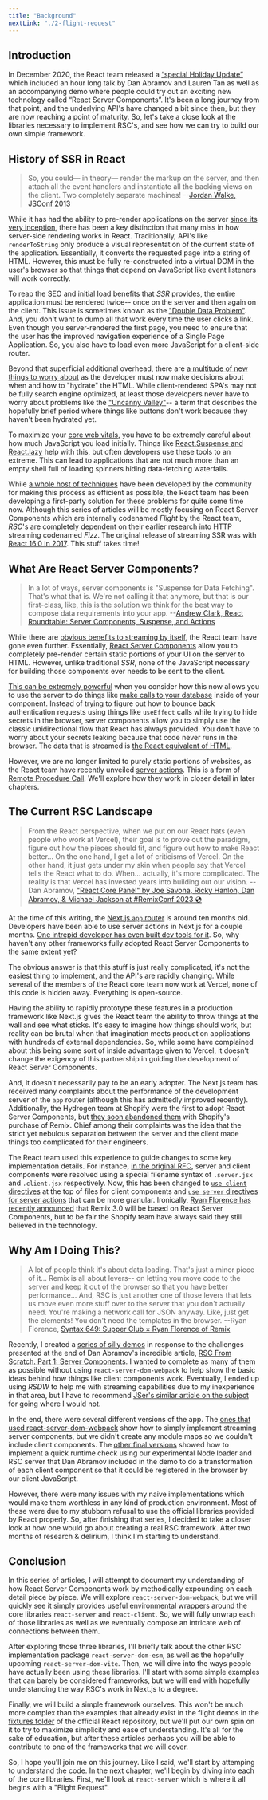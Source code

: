 ```yaml
---
title: "Background"
nextLink: "./2-flight-request"
---
```


## Introduction

In December 2020, the React team released a [“special Holiday Update”](https://legacy.reactjs.org/blog/2020/12/21/data-fetching-with-react-server-components.html) which included an hour long talk by Dan Abramov and Lauren Tan as well as an accompanying demo where people could try out an exciting new technology called “React Server Components”. It's been a long journey from that point, and the underlying API's have changed a bit since then, but they are now reaching a point of maturity. So, let's take a close look at the libraries necessary to implement RSC's, and see how we can try to build our own simple framework.

## History of SSR in React
>So, you could— in theory— render the markup on the server, and then attach all the event handlers and instantiate all the backing views on the client. Two completely separate machines!
--[Jordan Walke, JSConf 2013](https://www.youtube.com/watch?v=GW0rj4sNH2w)

While it has had the ability to pre-render applications on the server [since its very inception](https://www.phpied.com/remarkable-react/), there has been a key distinction that many miss in how server-side rendering works in React. Traditionally, API's like `renderToString` only produce a visual representation of the current state of the application. Essentially, it converts the requested page into a string of HTML. However, this must be fully re-constructed into a virtual DOM in the user's browser so that things that depend on JavaScript like event listeners will work correctly. 

To reap the SEO and initial load benefits that _SSR_ provides, the entire application must be rendered twice-- once on the server and then again on the client. This issue is sometimes known as the ["Double Data Problem"](https://www.babbel.com/en/magazine/exploring-web-rendering-isomorphic-javascript-hydration). And, you don't want to dump all that work every time the user clicks a link. Even though you server-rendered the first page, you need to ensure that the user has the improved navigation experience of a Single Page Application. So, you also have to load even more JavaScript for a client-side router. 

Beyond that superficial additional overhead, there are [a multitude of new things to worry about](https://dev.to/this-is-learning/why-efficient-hydration-in-javascript-frameworks-is-so-challenging-1ca3) as the developer must now make decisions about when and how to "hydrate" the HTML. While client-rendered SPA's may not be fully search engine optimized, at least those developers never have to worry about problems like the ["Uncanny Valley"](https://dev.to/this-is-learning/resumability-wtf-2gcm)-- a term that describes the hopefully brief period where things like buttons don't work because they haven't been hydrated yet. 

To maximize your [core web vitals](https://web.dev/vitals/), you have to be extremely careful about how much JavaScript you load initially. Things like [React.Suspense and React.lazy](https://web.dev/code-splitting-suspense/) help with this, but often developers use these tools to an extreme. This can lead to applications that are not much more than an empty shell full of loading spinners hiding data-fetching waterfalls.

While [a whole host of techniques](https://www.patterns.dev/posts/rendering-patterns) have been developed by the community for making this process as efficient as possible, the React team has been developing a first-party solution for these problems for quite some time now. Although this series of articles will be mostly focusing on React Server Components which are internally codenamed _Flight_ by the React team, _RSC_'s are completely dependent on their earlier research into HTTP streaming codenamed _Fizz_. The original release of streaming SSR was with [React 16.0 in 2017](https://medium.com/hackernoon/whats-new-with-server-side-rendering-in-react-16-9b0d78585d67). This stuff takes time!

## What Are React Server Components?
>In a lot of ways, server components is "Suspense for Data Fetching". That's what that is. We're not calling it that anymore, but that is our first-class, like, this is the solution we think for the best way to compose data requirements into your app.
--[Andrew Clark, React Roundtable: Server Components, Suspense, and Actions](https://www.youtube.com/watch?v=g5BGoLyGjY0)

While there are [obvious benefits to streaming by itself](https://medium.com/airbnb-engineering/improving-performance-with-http-streaming-ba9e72c66408), the React team have gone even further. Essentially, [React Server Components](https://vercel.com/blog/understanding-react-server-components) allow you to completely pre-render certain static portions of your UI on the server to HTML. However, unlike traditional _SSR_, none of the JavaScript necessary for building those components ever needs to be sent to the client.

[This can be extremely powerful](https://vercel.com/blog/how-react-18-improves-application-performance) when you consider how this now allows you to use the server to do things like [make calls to your database](https://www.mux.com/blog/what-are-react-server-components) inside of your component. Instead of trying to figure out how to bounce back authentication requests using things like `useEffect` calls while trying to hide secrets in the browser, server components allow you to simply use the classic unidirectional flow that React has always provided. You don't have to worry about your secrets leaking because that code never runs in the browser. The data that is streamed is [the React equivalent of HTML](https://demystifying-rsc.vercel.app/).

However, we are no longer limited to purely static portions of websites, as the React team have recently unveiled [server actions](https://nextjs.org/docs/app/building-your-application/data-fetching/server-actions). This is a form of [Remote Procedure Call](https://en.wikipedia.org/wiki/Remote_procedure_call). We'll explore how they work in closer detail in later chapters.

## The Current RSC Landscape
>From the React perspective, when we put on our React hats (even people who work at Vercel), their goal is to prove out the paradigm, figure out how the pieces should fit, and figure out how to make React better... On the one hand, I get a lot of criticisms of Vercel. On the other hand, it just gets under my skin when people say that Vercel tells the React what to do. When... actually, it's more complicated. The reality is that Vercel has invested years into building out our vision.
--Dan Abramov, ["React Core Panel" by Joe Savona, Ricky Hanlon, Dan Abramov, & Michael Jackson at #RemixConf 2023 💿
](https://www.youtube.com/watch?v=WiEtFPYGgbM)

At the time of this writing, the [Next.js `app` router](https://nextjs.org/blog/next-13) is around ten months old. Developers have been able to use server actions in Next.js for a couple months. [One intrepid developer has even built dev tools for it](https://www.alvar.dev/blog/creating-devtools-for-react-server-components). So, why haven't any other frameworks fully adopted React Server Components to the same extent yet? 

The obvious answer is that this stuff is just really complicated, it's not the easiest thing to implement, and the API's are rapidly changing. While several of the members of the React core team now work at Vercel, none of this code is hidden away. Everything is open-source.

Having the ability to rapidly prototype these features in a production framework like Next.js gives the React team the ability to throw things at the wall and see what sticks. It's easy to imagine how things should work, but reality can be brutal when that imagination meets production applications with hundreds of external dependencies. So, while some have complained about this being some sort of inside advantage given to Vercel, it doesn't change the exigency of this partnership in guiding the development of React Server Components.

And, it doesn't necessarily pay to be an early adopter. The Next.js team has received many complaints about the performance of the development server of the `app` router (although this has admittedly improved recently). Additionally, the Hydrogen team at Shopify were the first to adopt React Server Components, but [they soon abandoned them](https://shopify.engineering/remix-joins-shopify) with Shopify's purchase of Remix. Chief among their complaints was the idea that the strict yet nebulous separation between the server and the client made things too complicated for their engineers. 

The React team used this experience to guide changes to some key implementation details. For instance, [in the original RFC](https://github.com/reactjs/rfcs/blob/main/text/0188-server-components.md), server and client components were resolved using a special filename syntax of `.server.jsx` and `.client.jsx` respectively. Now, this has been changed to [`use client` directives](https://github.com/reactjs/rfcs/blob/main/text/0227-server-module-conventions.md) at the top of files for client components and [`use server` directives for server actions](https://nextjs.org/docs/app/building-your-application/data-fetching/server-actions) that can be more granular. Ironically, [Ryan Florence has recently announced](https://syntax.fm/show/649/supper-club-ryan-florence-of-remix#t=44:18) that Remix 3.0 will be based on React Server Components, but to be fair the Shopify team have always said they still believed in the technology.

## Why Am I Doing This?
>A lot of people think it's about data loading. That's just a minor piece of it... Remix is all about levers-- on letting you move code to the server and keep it out of the browser so that you have better performance... And, RSC is just another one of those levers that lets us move even more stuff over to the server that you don't actually need. You're making a network call for JSON anyway. Like, just get the elements! You don't need the templates in the browser.
--Ryan Florence, [Syntax 649: Supper Club × Ryan Florence of Remix](https://syntax.fm/show/649/supper-club-ryan-florence-of-remix)

Recently, I created a [series of silly demos](https://github.com/jazzypants1989/rsc-from-scratch) in response to the challenges presented at the end of Dan Abramov's incredible article, [RSC From Scratch. Part 1: Server Components](https://github.com/reactwg/server-components/discussions/5). I wanted to complete as many of them as possible without using `react-server-dom-webpack` to help show the basic ideas behind how things like client components work. Eventually, I ended up using _RSDW_ to help me with streaming capabilities due to my inexperience in that area, but I have to recommend [JSer's similar article on the subject](https://jser.dev/react/2023/04/10/guess-rsc) for going where I would not.

In the end, there were several different versions of the app. The [ones that used react-server-dom-webpack](https://github.com/jazzypants1989/rsc-from-scratch/tree/main/8%20-%20Streaming) show how to simply implement streaming server components, but we didn't create any module maps so we couldn't include client components. The [other final versions](https://github.com/jazzypants1989/rsc-from-scratch/tree/main/9%20-%20Client%20Components) showed how to implement a quick runtime check using our experimental Node loader and RSC server that Dan Abramov included in the demo to do a transformation of each client component so that it could be registered in the browser by our client JavaScript.

However, there were many issues with my naive implementations which would make them worthless in any kind of production environment. Most of these were due to my stubborn refusal to use the official libraries provided by React properly. So, after finishing that series, I decided to take a closer look at how one would go about creating a real RSC framework. After two months of research & delirium, I think I'm starting to understand.

## Conclusion

In this series of articles, I will attempt to document my understanding of how React Server Components work by methodically expounding on each detail piece by piece. We will explore `react-server-dom-webpack`, but we will quickly see it simply provides useful environmental wrappers around the core libraries `react-server` and `react-client`. So, we will fully unwrap each of those libraries as well as we eventually compose an intricate web of connections between them. 

After exploring those three libraries, I'll briefly talk about the other RSC implementation package `react-server-dom-esm`, as well as the hopefully upcoming `react-server-dom-vite`. Then, we will dive into the ways people have actually been using these libraries. I'll start with some simple examples that can barely be considered frameworks, but we will end with hopefully understanding the way RSC's work in Next.js to a degree.

Finally, we will build a simple framework ourselves. This won't be much more complex than the examples that already exist in the flight demos in the [fixtures folder](https://github.com/facebook/react/tree/main/fixtures) of the official React repository, but we'll put our own spin on it to try to maximize simplicity and ease of understanding. It's all for the sake of education, but after these articles perhaps you will be able to contribute to one of the frameworks that we will cover.

So, I hope you'll join me on this journey. Like I said, we'll start by attemping to understand the code. In the next chapter, we'll begin by diving into each of the core libraries. First, we'll look at `react-server` which is where it all begins with a "Flight Request".